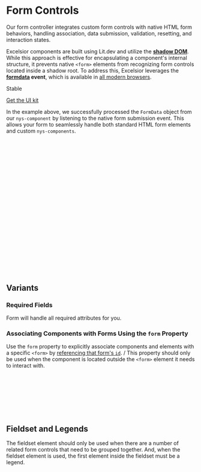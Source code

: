 
<Meta of={FormStories} title="Components/Form/Documentation" />

# Form Controls

Our form controller integrates custom form controls with native HTML form behaviors, handling association, data submission, validation, resetting, and interaction states.

Excelsior components are built using Lit.dev and utilize the **[shadow DOM](https://developer.mozilla.org/en-US/docs/Web/API/Web_components/Using_shadow_DOM)**. While this approach is effective for encapsulating a component's internal structure, it prevents native `<form>` elements from recognizing form controls located inside a shadow root.
To address this, Excelsior leverages the **[formdata](https://developer.mozilla.org/en-US/docs/Web/API/HTMLFormElement/formdata_event) event**, which is available in [all modern browsers](https://caniuse.com/mdn-api_htmlformelement_formdata_event).

<p className="pill pill--stable">Stable</p>

<p className="pill pill--uikit" target="_blank"><a href="https://www.figma.com/design/0ogYpymUPQQfhELthntNbt/%F0%9F%92%A0-NYS-%2F-Excelsior-Components-(Alpha)?node-id=3307-8378&t=FsdGi49PZJ04VzFO-0">Get the UI kit</a></p>

<Canvas of={FormStories.Basic} />

In the example above, we successfully processed the `FormData` object from our `nys-component` by listening to the native form submission event. This allows your form to seamlessly handle both standard HTML form elements and custom `nys-components`.
```js
const form = document.querySelector('form');

form.addEventListener('submit', (e) => {
   e.preventDefault();
   // Collects all form control data into a FormData object
   const data = new FormData(form); 
   // Use the FormData object as needed
   useData(formData);
});
```

```javascript
/**
* Example: custom function to process FormData.
* Though, typical usage for FormData may include passing it through API to the backend.
*/
const useData = (formData: FormData) => {
   const formValues: Record<string, string> = {};
   formData.forEach((value, key) => {
      formValues[key] = value.toString();
   });

   console.log("Processed Form Values:", formValues);
   console.log("Raw FormData:", formData);
   alert(JSON.stringify(formValues, null, 2));
};
```

## Variants
### Required Fields
Form will handle all required attributes for you.
<Canvas of={FormStories.RequiredFields} />

### Associating Components with Forms Using the `form` Property
Use the `form` property to explicitly associate components and elements with a specific `<form>` by [referencing that form's `id`](https://www.w3.org/TR/2009/WD-html5-20090212/forms.html). /
This property should only be used when the component is located outside the `<form>` element it needs to interact with.
```html
<!-- For example -->
<nys-form id="my-form">
  <nys-textinput label="Label1"></nys-textinput>
  <nys-textinput label="Label2"></nys-textinput>
</nys-form>
<nys-checkbox form="my-form" label="Label3"></nys-checkbox>
<button form="my-form" type="submit">Submit</button>
```
<Canvas of={FormStories.OutsideFormElements} />

## Fieldset and Legends
The fieldset element should only be used when there are a number of related form controls that need to be grouped together. And, when the fieldset element is used, the first element inside the fieldset must be a legend.
<Canvas of={FormStories.Fieldset} />

